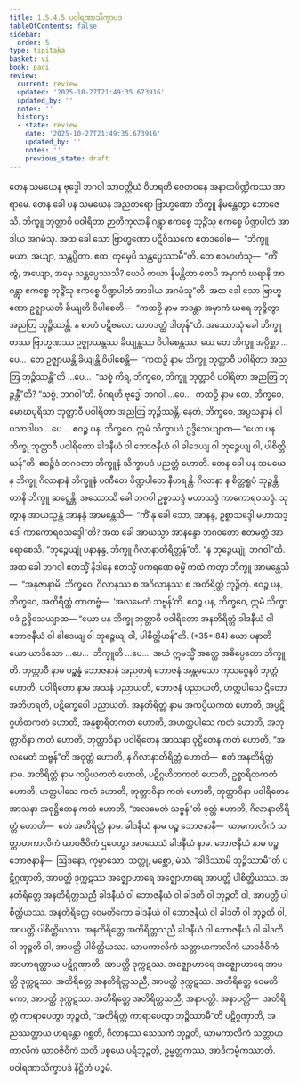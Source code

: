 ```yaml
---
title: 1.5.4.5 ပဝါရဏာသိက္ခာပဒ
tableOfContents: false
sidebar:
  order: 5
type: tipitaka
basket: vi
book: paci
review:
  current: review
  updated: '2025-10-27T21:49:35.673916'
  updated_by: ''
  notes: ''
  history:
  - state: review
    date: '2025-10-27T21:49:35.673916'
    updated_by: ''
    notes: ''
    previous_state: draft
---
```



<ReviewStatus review={frontmatter.review} showDetails={true} />

<HypothesisAnnotation frontmatter={frontmatter} />

<DynamicBreadcrumb />

<Division number="236" book="paci" e="ch" v="2" p="109">

<Paragraph number="765" book="paci">
တေန သမယေန ဗုဒ္ဓေါ ဘဂဝါ သာဝတ္ထိယံ ဝိဟရတိ ဇေတဝနေ အနာထပိဏ္ဍိကဿ အာရာမေ. တေန ခေါ ပန သမယေန အညတရော ဗြာဟ္မဏော ဘိက္ခူ နိမန္တေတွာ ဘောဇေသိ. ဘိက္ခူ ဘုတ္တာဝီ ပဝါရိတာ ဉာတိကုလာနိ ဂန္တွာ ဧကစ္စေ ဘုဉ္ဇိံသု ဧကစ္စေ ပိဏ္ဍပါတံ အာဒါယ အဂမံသု. အထ ခေါ သော ဗြာဟ္မဏော ပဋိဝိဿကေ ဧတဒဝေါစ—  “ဘိက္ခူ မယာ, အယျာ, သန္တပ္ပိတာ. ဧထ, တုမှေပိ သန္တပ္ပေဿာမီ”တိ. တေ ဧဝမာဟံသု—  “ကိံ တွံ, အယျော, အမှေ သန္တပ္ပေဿသိ? ယေပိ တယာ နိမန္တိတာ တေပိ အမှာကံ ဃရာနိ အာဂန္တွာ ဧကစ္စေ ဘုဉ္ဇိံသု ဧကစ္စေ ပိဏ္ဍပါတံ အာဒါယ အဂမံသူ”တိ.
</Paragraph>

<Paragraph number="766" book="paci">
အထ ခေါ သော ဗြာဟ္မဏော ဥဇ္ဈာယတိ ခိယျတိ ဝိပါစေတိ—  “ကထဉှိ နာမ ဘဒန္တာ အမှာကံ ဃရေ ဘုဉ္ဇိတွာ အညတြ ဘုဉ္ဇိဿန္တိ. န စာဟံ ပဋိဗလော ယာဝဒတ္ထံ ဒါတုန်”တိ.
</Paragraph>

<Paragraph number="767" book="paci">
အဿောသုံ ခေါ ဘိက္ခူ တဿ ဗြာဟ္မဏဿ ဥဇ္ဈာယန္တဿ ခိယျန္တဿ ဝိပါစေန္တဿ. ယေ တေ ဘိက္ခူ အပ္ပိစ္ဆာ …ပေ…  တေ ဥဇ္ဈာယန္တိ ခိယျန္တိ ဝိပါစေန္တိ—  “ကထဉှိ နာမ ဘိက္ခူ ဘုတ္တာဝီ ပဝါရိတာ အညတြ ဘုဉ္ဇိဿန္တီ”တိ …ပေ…  “သစ္စံ ကိရ, ဘိက္ခဝေ, ဘိက္ခူ ဘုတ္တာဝီ ပဝါရိတာ အညတြ ဘုဉ္ဇန္တီ”တိ? “သစ္စံ, ဘဂဝါ”တိ. ဝိဂရဟိ ဗုဒ္ဓေါ ဘဂဝါ …ပေ…  ကထဉှိ နာမ တေ, ဘိက္ခဝေ, မောဃပုရိသာ ဘုတ္တာဝီ ပဝါရိတာ အညတြ ဘုဉ္ဇိဿန္တိ. နေတံ, ဘိက္ခဝေ, အပ္ပသန္နာနံ ဝါ ပသာဒါယ …ပေ…  ဧဝဉ္စ ပန, ဘိက္ခဝေ, ဣမံ သိက္ခာပဒံ ဥဒ္ဒိသေယျာထ—
</Paragraph>

<Paragraph number="768" book="paci">
<Emphasis>“ယော ပန ဘိက္ခု ဘုတ္တာဝီ ပဝါရိတော ခါဒနီယံ ဝါ ဘောဇနီယံ ဝါ ခါဒေယျ ဝါ ဘုဉ္ဇေယျ ဝါ, ပါစိတ္တိယန်”</Emphasis>တိ.
</Paragraph>

<Paragraph number="769" book="paci">
ဧဝဉ္စိဒံ ဘဂဝတာ ဘိက္ခူနံ သိက္ခာပဒံ ပညတ္တံ ဟောတိ.
</Paragraph>

</Division>
<Division number="237" book="paci" e="ch" v="2" p="110">

<Paragraph number="770" book="paci">
တေန ခေါ ပန သမယေန ဘိက္ခူ ဂိလာနာနံ ဘိက္ခူနံ ပဏီတေ ပိဏ္ဍပါတေ နီဟရန္တိ. ဂိလာနာ န စိတ္တရူပံ ဘုဉ္ဇန္တိ. တာနိ ဘိက္ခူ ဆဋ္ဋေန္တိ. အဿောသိ ခေါ ဘဂဝါ ဥစ္စာသဒ္ဒံ မဟာသဒ္ဒံ ကာကောရဝသဒ္ဒံ. သုတွာန အာယသ္မန္တံ အာနန္ဒံ အာမန္တေသိ—  “ကိံ နု ခေါ သော, အာနန္ဒ, ဥစ္စာသဒ္ဒေါ မဟာသဒ္ဒေါ ကာကောရဝသဒ္ဒေါ”တိ? အထ ခေါ အာယသ္မာ အာနန္ဒော ဘဂဝတော ဧတမတ္ထံ အာရောစေသိ. “ဘုဉ္ဇေယျုံ ပနာနန္ဒ, ဘိက္ခူ ဂိလာနာတိရိတ္တန်”တိ. “န ဘုဉ္ဇေယျုံ, ဘဂဝါ”တိ. အထ ခေါ ဘဂဝါ ဧတသ္မိံ နိဒါနေ ဧတသ္မိံ ပကရဏေ ဓမ္မိံ ကထံ ကတွာ ဘိက္ခူ အာမန္တေသိ—  “အနုဇာနာမိ, ဘိက္ခဝေ, ဂိလာနဿ စ အဂိလာနဿ စ အတိရိတ္တံ ဘုဉ္ဇိတုံ. ဧဝဉ္စ ပန, ဘိက္ခဝေ, အတိရိတ္တံ ကာတဗ္ဗံ—  ‘အလမေတံ သဗ္ဗန်’တိ. ဧဝဉ္စ ပန, ဘိက္ခဝေ, ဣမံ သိက္ခာပဒံ ဥဒ္ဒိသေယျာထ—
</Paragraph>

</Division>
<Division number="238" book="paci" e="ch" v="2" p="111">

<Paragraph number="771" book="paci">
<Emphasis>“ယော ပန ဘိက္ခု ဘုတ္တာဝီ ပဝါရိတော အနတိရိတ္တံ ခါဒနီယံ ဝါ ဘောဇနီယံ ဝါ ခါဒေယျ ဝါ ဘုဉ္ဇေယျ ဝါ, ပါစိတ္တိယန်”</Emphasis>တိ. (*35*:<Emphasis>84</Emphasis>)
</Paragraph>

</Division>
<Division number="239" book="paci" e="ch" v="2" p="111">

<Paragraph number="772" book="paci">
<Emphasis>ယော ပနာ</Emphasis>တိ ယော ယာဒိသော …ပေ…  <Emphasis>ဘိက္ခူ</Emphasis>တိ …ပေ…  အယံ ဣမသ္မိံ အတ္ထေ အဓိပ္ပေတော ဘိက္ခူတိ.
</Paragraph>

<Paragraph number="773" book="paci">
<Emphasis>ဘုတ္တာဝီ</Emphasis> နာမ ပဉ္စန္နံ ဘောဇနာနံ အညတရံ ဘောဇနံ အန္တမသော ကုသဂ္ဂေနပိ ဘုတ္တံ ဟောတိ.
</Paragraph>

<Paragraph number="774" book="paci">
<Emphasis>ပဝါရိတော</Emphasis> နာမ အသနံ ပညာယတိ, ဘောဇနံ ပညာယတိ, ဟတ္ထပါသေ ဌိတော အဘိဟရတိ, ပဋိက္ခေပေါ ပညာယတိ.
</Paragraph>

<Paragraph number="775" book="paci">
<Emphasis>အနတိရိတ္တံ</Emphasis> နာမ အကပ္ပိယကတံ ဟောတိ, အပ္ပဋိဂ္ဂဟိတကတံ ဟောတိ, အနုစ္စာရိတကတံ ဟောတိ, အဟတ္ထပါသေ ကတံ ဟောတိ, အဘုတ္တာဝိနာ ကတံ ဟောတိ, ဘုတ္တာဝိနာ ပဝါရိတေန အာသနာ ဝုဋ္ဌိတေန ကတံ ဟောတိ, “အလမေတံ သဗ္ဗန်”တိ အဝုတ္တံ ဟောတိ, န ဂိလာနာတိရိတ္တံ ဟောတိ—  ဧတံ အနတိရိတ္တံ နာမ.
</Paragraph>

<Paragraph number="776" book="paci">
<Emphasis>အတိရိတ္တံ</Emphasis> နာမ ကပ္ပိယကတံ ဟောတိ, ပဋိဂ္ဂဟိတကတံ ဟောတိ, ဥစ္စာရိတကတံ ဟောတိ, ဟတ္ထပါသေ ကတံ ဟောတိ, ဘုတ္တာဝိနာ ကတံ ဟောတိ, ဘုတ္တာဝိနာ ပဝါရိတေန အာသနာ အဝုဋ္ဌိတေန ကတံ ဟောတိ, “အလမေတံ သဗ္ဗန်”တိ ဝုတ္တံ ဟောတိ, ဂိလာနာတိရိတ္တံ ဟောတိ—  ဧတံ အတိရိတ္တံ နာမ.
</Paragraph>

<Paragraph number="777" book="paci">
<Emphasis>ခါဒနီယံ</Emphasis> နာမ ပဉ္စ ဘောဇနာနိ—  ယာမကာလိကံ သတ္တာဟကာလိကံ ယာဝဇီဝိကံ ဌပေတွာ အဝသေသံ ခါဒနီယံ နာမ.
</Paragraph>

<Paragraph number="778" book="paci">
<Emphasis>ဘောဇနီယံ</Emphasis> နာမ ပဉ္စ ဘောဇနာနိ—  ဩဒနော, ကုမ္မာသော, သတ္တု, မစ္ဆော, မံသံ.
</Paragraph>

<Paragraph number="779" book="paci">
“ခါဒိဿာမိ ဘုဉ္ဇိဿာမီ”တိ ပဋိဂ္ဂဏှာတိ, အာပတ္တိ ဒုက္ကဋဿ အဇ္ဈောဟာရေ အဇ္ဈောဟာရေ အာပတ္တိ ပါစိတ္တိယဿ.
</Paragraph>

</Division>
<Division number="240" book="paci" e="ch" v="2" p="111">

<Paragraph number="780" book="paci">
အနတိရိတ္တေ အနတိရိတ္တသညီ ခါဒနီယံ ဝါ ဘောဇနီယံ ဝါ ခါဒတိ ဝါ ဘုဉ္ဇတိ ဝါ, အာပတ္တိ ပါစိတ္တိယဿ. အနတိရိတ္တေ ဝေမတိကော ခါဒနီယံ ဝါ ဘောဇနီယံ ဝါ ခါဒတိ ဝါ ဘုဉ္ဇတိ ဝါ, အာပတ္တိ ပါစိတ္တိယဿ. အနတိရိတ္တေ အတိရိတ္တသညီ ခါဒနီယံ ဝါ ဘောဇနီယံ ဝါ ခါဒတိ ဝါ ဘုဉ္ဇတိ ဝါ, အာပတ္တိ ပါစိတ္တိယဿ.
</Paragraph>

<Paragraph number="781" book="paci">
ယာမကာလိကံ သတ္တာဟကာလိကံ ယာဝဇီဝိကံ အာဟာရတ္ထာယ ပဋိဂ္ဂဏှာတိ, အာပတ္တိ ဒုက္ကဋဿ. အဇ္ဈောဟာရေ အဇ္ဈောဟာရေ အာပတ္တိ ဒုက္ကဋဿ. အတိရိတ္တေ အနတိရိတ္တသညီ, အာပတ္တိ ဒုက္ကဋဿ. အတိရိတ္တေ ဝေမတိကော, အာပတ္တိ ဒုက္ကဋဿ. အတိရိတ္တေ အတိရိတ္တသညီ, အနာပတ္တိ.
</Paragraph>

</Division>
<Division number="241" book="paci" e="ch" v="2" p="112">

<Paragraph number="782" book="paci">
အနာပတ္တိ—  အတိရိတ္တံ ကာရာပေတွာ ဘုဉ္ဇတိ, “အတိရိတ္တံ ကာရာပေတွာ ဘုဉ္ဇိဿာမီ”တိ ပဋိဂ္ဂဏှာတိ, အညဿတ္ထာယ ဟရန္တော ဂစ္ဆတိ, ဂိလာနဿ သေသကံ ဘုဉ္ဇတိ, ယာမကာလိကံ သတ္တာဟကာလိကံ ယာဝဇီဝိကံ သတိ ပစ္စယေ ပရိဘုဉ္ဇတိ, ဥမ္မတ္တကဿ, အာဒိကမ္မိကဿာတိ.

</Paragraph>
</Division>

<Paragraph number="783" type="center" book="paci">
ပဝါရဏာသိက္ခာပဒံ နိဋ္ဌိတံ ပဉ္စမံ.
</Paragraph>